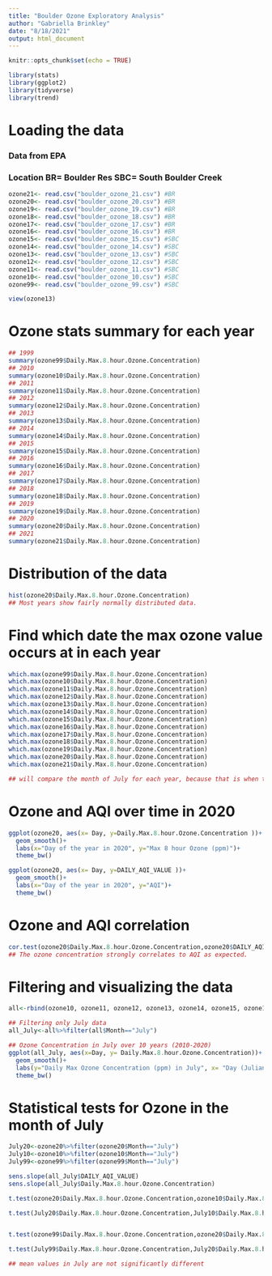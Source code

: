 ```yaml
---
title: "Boulder Ozone Exploratory Analysis"
author: "Gabriella Brinkley"
date: "8/18/2021"
output: html_document
---
```


```r
knitr::opts_chunk$set(echo = TRUE)
```


```r
library(stats)
library(ggplot2)
library(tidyverse)
library(trend)
```
# Loading the data
### Data from EPA
### Location BR= Boulder Res SBC= South Boulder Creek
```r
ozone21<- read.csv("boulder_ozone_21.csv") #BR
ozone20<- read.csv("boulder_ozone_20.csv") #BR
ozone19<- read.csv("boulder_ozone_19.csv") #BR
ozone18<- read.csv("boulder_ozone_18.csv") #BR
ozone17<- read.csv("boulder_ozone_17.csv") #BR
ozone16<- read.csv("boulder_ozone_16.csv") #BR
ozone15<- read.csv("boulder_ozone_15.csv") #SBC
ozone14<- read.csv("boulder_ozone_14.csv") #SBC
ozone13<- read.csv("boulder_ozone_13.csv") #SBC
ozone12<- read.csv("boulder_ozone_12.csv") #SBC
ozone11<- read.csv("boulder_ozone_11.csv") #SBC
ozone10<- read.csv("boulder_ozone_10.csv") #SBC
ozone99<- read.csv("boulder_ozone_99.csv") #SBC

view(ozone13)

```
# Ozone stats summary for each year
```r
## 1999
summary(ozone99$Daily.Max.8.hour.Ozone.Concentration)
## 2010
summary(ozone10$Daily.Max.8.hour.Ozone.Concentration)
## 2011
summary(ozone11$Daily.Max.8.hour.Ozone.Concentration)
## 2012
summary(ozone12$Daily.Max.8.hour.Ozone.Concentration)
## 2013
summary(ozone13$Daily.Max.8.hour.Ozone.Concentration)
## 2014
summary(ozone14$Daily.Max.8.hour.Ozone.Concentration)
## 2015
summary(ozone15$Daily.Max.8.hour.Ozone.Concentration)
## 2016
summary(ozone16$Daily.Max.8.hour.Ozone.Concentration)
## 2017
summary(ozone17$Daily.Max.8.hour.Ozone.Concentration)
## 2018
summary(ozone18$Daily.Max.8.hour.Ozone.Concentration)
## 2019
summary(ozone19$Daily.Max.8.hour.Ozone.Concentration)
## 2020
summary(ozone20$Daily.Max.8.hour.Ozone.Concentration)
## 2021
summary(ozone21$Daily.Max.8.hour.Ozone.Concentration)

```
# Distribution of the data
```r
hist(ozone20$Daily.Max.8.hour.Ozone.Concentration)
## Most years show fairly normally distributed data. 

```
# Find which date the max ozone value occurs at in each year
```r
which.max(ozone99$Daily.Max.8.hour.Ozone.Concentration)
which.max(ozone10$Daily.Max.8.hour.Ozone.Concentration)
which.max(ozone11$Daily.Max.8.hour.Ozone.Concentration)
which.max(ozone12$Daily.Max.8.hour.Ozone.Concentration)
which.max(ozone13$Daily.Max.8.hour.Ozone.Concentration)
which.max(ozone14$Daily.Max.8.hour.Ozone.Concentration)
which.max(ozone15$Daily.Max.8.hour.Ozone.Concentration)
which.max(ozone16$Daily.Max.8.hour.Ozone.Concentration)
which.max(ozone17$Daily.Max.8.hour.Ozone.Concentration)
which.max(ozone18$Daily.Max.8.hour.Ozone.Concentration)
which.max(ozone19$Daily.Max.8.hour.Ozone.Concentration)
which.max(ozone20$Daily.Max.8.hour.Ozone.Concentration)
which.max(ozone21$Daily.Max.8.hour.Ozone.Concentration)

## will compare the month of July for each year, because that is when the highest values occur.

```
# Ozone and AQI over time in 2020
```r
ggplot(ozone20, aes(x= Day, y=Daily.Max.8.hour.Ozone.Concentration ))+
  geom_smooth()+
  labs(x="Day of the year in 2020", y="Max 8 hour Ozone (ppm)")+
  theme_bw()

ggplot(ozone20, aes(x= Day, y=DAILY_AQI_VALUE ))+
  geom_smooth()+
  labs(x="Day of the year in 2020", y="AQI")+
  theme_bw()
```

# Ozone and AQI correlation 
```r
cor.test(ozone20$Daily.Max.8.hour.Ozone.Concentration,ozone20$DAILY_AQI_VALUE)
## The ozone concentration strongly correlates to AQI as expected. 
```

# Filtering and visualizing the data
```r
all<-rbind(ozone10, ozone11, ozone12, ozone13, ozone14, ozone15, ozone16, ozone17,ozone18,ozone19,ozone20, ozone21)

## Filtering only July data  
all_July<-all%>%filter(all$Month=="July")

## Ozone Concentration in July over 10 years (2010-2020)
ggplot(all_July, aes(x=Day, y= Daily.Max.8.hour.Ozone.Concentration))+
  geom_smooth()+
  labs(y="Daily Max Ozone Concentration (ppm) in July", x= "Day (Julian)")+
  theme_bw()

```

# Statistical tests for Ozone in the month of July 
```r

July20<-ozone20%>%filter(ozone20$Month=="July")
July10<-ozone10%>%filter(ozone10$Month=="July")
July99<-ozone99%>%filter(ozone99$Month=="July")

sens.slope(all_July$DAILY_AQI_VALUE)
sens.slope(all_July$Daily.Max.8.hour.Ozone.Concentration)

t.test(ozone20$Daily.Max.8.hour.Ozone.Concentration,ozone10$Daily.Max.8.hour.Ozone.Concentration) ##overall mean ozone values are not significantly different in 2010 and 2020

t.test(July20$Daily.Max.8.hour.Ozone.Concentration,July10$Daily.Max.8.hour.Ozone.Concentration) ## mean ozone values of July 2020 and 2010 are not significantly different.


t.test(ozone99$Daily.Max.8.hour.Ozone.Concentration,ozone20$Daily.Max.8.hour.Ozone.Concentration) ## overall mean ozone values are significantly different 

t.test(July99$Daily.Max.8.hour.Ozone.Concentration,July20$Daily.Max.8.hour.Ozone.Concentration)

## mean values in July are not significantly different 

```
